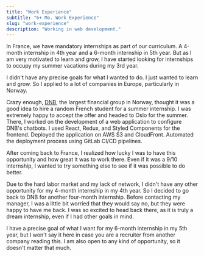 ```yaml
---
title: "Work Experience"
subtitle: "6+ Mo. Work Experience"
slug: "work-experience"
description: "Working in web development."
---
```


In France, we have mandatory internships as part of our curriculum. A 4-month internship in 4th year and a 6-month internship in 5th year.
But as I am very motivated to learn and grow, I have started looking for internships to occupy my summer vacations during my 3rd year.

I didn't have any precise goals for what I wanted to do. I just wanted to learn and grow. So I applied to a lot of companies in Europe, particularly in Norway.

Crazy enough, [DNB](https://www.dnb.no/en), the largest financial group in Norway, thought it was a good idea to hire a random French student for a summer internship.
I was extremely happy to accept the offer and headed to Oslo for the summer.
There, I worked on the development of a web application to configure DNB's chatbots. I used React, Redux, and Styled Components for the frontend. Deployed the application on AWS S3 and CloudFront. Automated the deployment process using GitLab CI/CD pipelines.

After coming back to France, I realized how lucky I was to have this opportunity and how great it was to work there.
Even if it was a 9/10 internship, I wanted to try something else to see if it was possible to do better.

Due to the hard labor market and my lack of network, I didn't have any other opportunity for my 4-month internship in my 4th year. So I decided to go back to DNB for another four-month internship.
Before contacting my manager, I was a little bit worried that they would say no, but they were happy to have me back. I was so excited to head back there, as it is truly a dream internship, even if I had other goals in mind.

I have a precise goal of what I want for my 6-month internship in my 5th year, but I won't say it here in case you are a recruiter from another company reading this.
I am also open to any kind of opportunity, so it doesn't matter that much.

